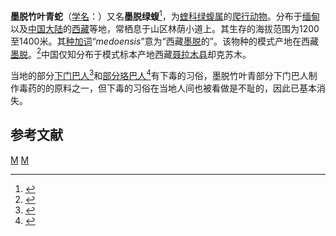 {{Speciesbox 
| taxon = Viridovipera medoensis
| image = Reptile Medo Pit Viper Viridovipera medoensis.jpg
| binomial_authority = (Zhao, 1977)
| synonyms = 
* ''Trimeresurus medoensis'' (Zhao, 1977)
| synonyms_ref = 
}}

'''墨脱竹叶青蛇'''（[[学名|学名]]：{{lang|la|''Viridovipera medoensis''}}）又名'''墨脱绿蝮'''<ref>{{cite journal |last1=Kai |first1=Wang |last2=Jinlong |first2=Ren |last3=Hongman |first3=Chen |last4=Zhitong |first4=Lyu |last5=Xianguang |first5=Guo |last6=Ke |first6=Jiang |last7=Jinmin |first7=Chen |last8=Jiatang |first8=Li |last9=Peng |first9=Guo |last10=Yingyong |first10=Wang |last11=Jing |first11=Che |title=The updated checklists of amphibians and reptiles of China |journal=Biodiversity Science |date=2020-02-20 |volume=28 |issue=2 |pages=189 |doi=10.17520/biods.2019238}}</ref>，为[[蝰科|蝰科]][[绿蝮属|绿蝮属]]的[[爬行动物|爬行动物]]。分布于[[缅甸|缅甸]]以及[[中国大陆|中国大陆]]的[[西藏|西藏]]等地，常栖息于山区林荫小道上。其生存的海拔范围为1200至1400米。其[[种加词|种加词]]“''medoensis''”意为“西藏[[墨脱|墨脱]]的”。该物种的模式产地在西藏[[墨脱|墨脱]]。<ref name='id4775'>{{cite web| url =http://www.bioinfo.cn/db05/BjdwSpecies.php?action=view&id=4775| title =墨脱竹叶青蛇| work =《中国动物物种编目数据库》| publisher =中国科学院微生物研究所| author =中国科学院动物研究所| accessdate =2009-04-11| deadurl =yes| archiveurl =https://web.archive.org/web/20131203122335/http://www.bioinfo.cn/db05/BjdwSpecies.php?action=view| archivedate =2013-12-03}}</ref>中国仅知分布于模式标本产地西藏[[聂拉木县|聂拉木县]]却克苏木。

当地的部分[[下门巴人|下门巴人]]<ref>{{cite web |url=http://jeep.wl.blog.163.com/blog/static/311796902008323139273/ |title=存档副本 |accessdate=2009-09-23 |deadurl=yes |archiveurl=https://web.archive.org/web/20160304233852/http://jeep.wl.blog.163.com/blog/static/311796902008323139273/ |archivedate=2016-03-04 }}</ref>和[[部分珞巴人|部分珞巴人]]<ref>{{Cite web |url=http://www.zwsky.com/subject/xizang/czgl62.html |title=存档副本 |access-date=2009-09-23 |archive-date=2008-05-12 |archive-url=https://web.archive.org/web/20080512080238/http://www.zwsky.com/subject/xizang/czgl62.html |dead-url=yes }}</ref>有下毒的习俗，墨脱竹叶青部分下门巴人制作毒药的的原料之一，但下毒的习俗在当地人间也被看做是不耻的，因此已基本消失。

== 参考文献 ==
{{reflist}}

{{Taxonbar|from=Q28310714}}

[[Category:绿蝮属|M]]
[[Category:_1977年描述的动物|M]]